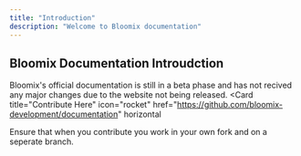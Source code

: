 ```yaml
---
title: "Introduction"
description: "Welcome to Bloomix documentation"
---
```


## Bloomix Documentation Introudction

Bloomix's official documentation is still in a beta phase and has not recived any major changes due to the website not being released.
<Card
  title="Contribute Here"
  icon="rocket"
  href="https://github.com/bloomix-development/documentation"
  horizontal
>
  Ensure that when you contribute you work in your own fork and on a seperate branch. 
</Card>
